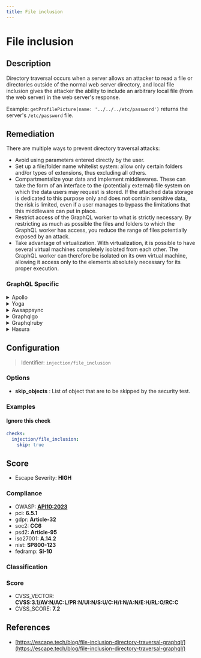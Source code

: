 ```yaml
---
title: File inclusion
---
```


# File inclusion

## Description

Directory traversal occurs when a server allows an attacker to read a file or directories outside of the normal web server directory, and local file inclusion gives the attacker the ability to include an arbitrary local file (from the web server) in the web server's response.

Example: `getProfilePicture(name: '../../../etc/password')` returns the server's `/etc/password` file.


## Remediation

There are multiple ways to prevent directory traversal attacks:
- Avoid using parameters entered directly by the user.
- Set up a file/folder name whitelist system: allow only certain folders and/or types of extensions, thus excluding all others.
- Compartmentalize your data and implement middlewares. These can take the form of an interface to the (potentially external) file system on which the data users may request is stored. If the attached data storage is dedicated to this purpose only and does not contain sensitive data, the risk is limited, even if a user manages to bypass the limitations that this middleware can put in place.
- Restrict access of the GraphQL worker to what is strictly necessary. By restricting as much as possible the files and folders to which the GraphQL worker has access, you reduce the range of files potentially exposed by an attack.
- Take advantage of virtualization. With virtualization, it is possible to have several virtual machines completely isolated from each other. The GraphQL worker can therefore be isolated on its own virtual machine, allowing it access only to the elements absolutely necessary for its proper execution.



### GraphQL Specific

<details>
    <summary>Apollo</summary>

To mitigate file inclusion vulnerabilities in the Apollo framework engine, ensure that user input is not directly used to specify files to be included. Implement a whitelist of allowed files and verify that the requested file is in the whitelist before including it. Additionally, use proper input validation and sanitization to prevent malicious input from being processed. Consider using built-in functions that provide secure file handling and avoid dynamic file inclusion whenever possible.

</details>

<details>
    <summary>Yoga</summary>

To mitigate file inclusion vulnerabilities in the Yoga framework engine, ensure that user input is not directly used to specify files to be included. Employ a whitelist of allowed files, validate and sanitize all user inputs, and avoid dynamic file paths. Additionally, use the framework's built-in functions for file handling that are designed to prevent such vulnerabilities.

</details>

<details>
    <summary>Awsappsync</summary>

To mitigate file inclusion vulnerabilities in the AWS AppSync framework, ensure that any user-supplied input is properly sanitized and validated. Avoid using dynamic file paths that can be manipulated by an attacker. Implement a strict allowlist of permissible files to be included, and use AWS AppSync's built-in resolvers and velocity templates to securely manage and process file paths. Regularly review and update security policies and IAM roles to adhere to the principle of least privilege.

</details>

<details>
    <summary>Graphqlgo</summary>

To mitigate file inclusion vulnerabilities in a GraphQL Go framework engine, ensure that user-supplied input is not used directly to determine the files to be included. Implement strict input validation, use a whitelist of allowed files, and employ the principle of least privilege when accessing file system resources. Additionally, consider using built-in functions for file handling that abstract the underlying file system structure, and regularly update your dependencies to incorporate security fixes.

</details>

<details>
    <summary>Graphqlruby</summary>

To mitigate file inclusion vulnerabilities in a GraphQL Ruby framework engine, ensure that user-supplied input is not used directly to determine the files to be included or executed. Use a whitelist of allowed files, sanitize and validate all input rigorously, and employ the principle of least privilege when granting file system access to the application. Additionally, consider using built-in mechanisms for template rendering and avoid dynamic file paths.

</details>

<details>
    <summary>Hasura</summary>

To mitigate file inclusion vulnerabilities in the Hasura framework, ensure that all file paths are handled securely. Avoid using user input directly when specifying file paths. If dynamic file paths are necessary, validate and sanitize the input rigorously to prevent directory traversal attacks. Additionally, use a whitelist approach to limit accessible files to only those that are required for application functionality. Keep the Hasura engine and all dependencies up to date to benefit from the latest security patches.

</details>

## Configuration

> Identifier: `injection/file_inclusion`

### Options

- **skip_objects** : List of object that are to be skipped by the security test.




### Examples



#### Ignore this check

```yaml
checks:
  injection/file_inclusion:
    skip: true
```




## Score

- Escape Severity: **<span className="high-severity">HIGH</span>**

### Compliance

- OWASP: **[API10:2023](https://github.com/OWASP/API-Security/blob/master/editions/2023/en/0xaa-unsafe-consumption-of-apis.md)**
- pci: **6.5.1**
- gdpr: **Article-32**
- soc2: **CC6**
- psd2: **Article-95**
- iso27001: **A.14.2**
- nist: **SP800-123**
- fedramp: **SI-10**

### Classification






### Score

- CVSS_VECTOR: **CVSS:3.1/AV:N/AC:L/PR:N/UI:N/S:U/C:H/I:N/A:N/E:H/RL:O/RC:C**
- CVSS_SCORE: **7.2**

## References

- [https://escape.tech/blog/file-inclusion-directory-traversal-graphql/](https://escape.tech/blog/file-inclusion-directory-traversal-graphql/)
  